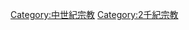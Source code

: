 {{Commons category|Religion in the 14th century}}
{{Religion category|century=14}}

[[Category:中世紀宗教|Category:中世紀宗教]]
[[Category:2千紀宗教|Category:2千紀宗教]]